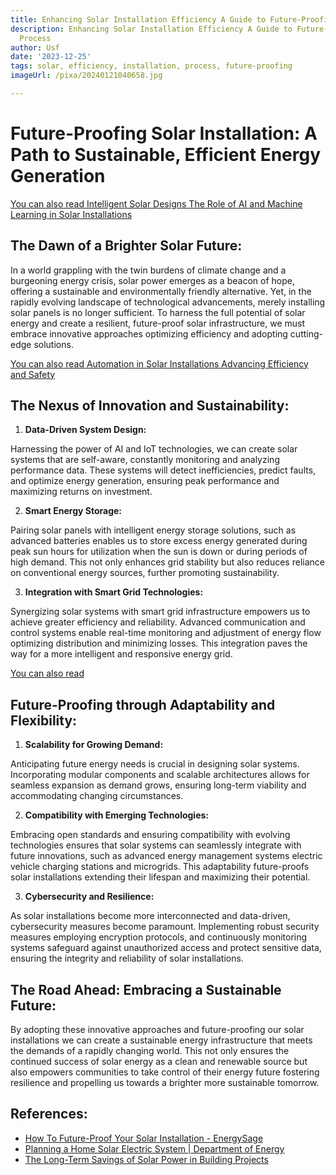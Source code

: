 ```yaml
---
title: Enhancing Solar Installation Efficiency A Guide to Future-Proofing Your Process
description: Enhancing Solar Installation Efficiency A Guide to Future-Proofing Your
  Process
author: Usf
date: '2023-12-25'
tags: solar, efficiency, installation, process, future-proofing
imageUrl: /pixa/20240121040658.jpg

---
```

# Future-Proofing Solar Installation:  A  Path to Sustainable, Efficient  Energy Generation

[You can also read Intelligent Solar Designs The Role of AI and Machine Learning in Solar Installations](Intelligent%20Solar%20Designs%20The%20Role%20of%20AI%20and%20Machine%20Learning%20in%20Solar%20Installations)


##  The  Dawn of a Brighter Solar Future:

In a  world grappling with  the twin burdens of climate change and a burgeoning energy crisis, solar power  emerges as a  beacon of hope, offering a sustainable and environmentally friendly alternative. Yet, in the rapidly evolving landscape of technological advancements, merely installing solar panels is no longer sufficient. To harness the full potential of solar energy and create a resilient, future-proof solar infrastructure, we  must  embrace innovative approaches optimizing efficiency and adopting cutting-edge solutions.

[You can also read  Automation in Solar Installations Advancing Efficiency and Safety](Automation%20in%20Solar%20Installations%20Advancing%20Efficiency%20and%20Safety)


## The Nexus of Innovation and Sustainability:

1.  **Data-Driven  System Design:**

Harnessing the power of AI and IoT technologies, we can  create solar systems that are self-aware, constantly monitoring and analyzing performance data. These systems will detect inefficiencies, predict faults, and  optimize energy generation, ensuring peak performance and maximizing returns on investment.

2.  **Smart Energy Storage:**

Pairing solar panels with intelligent energy storage solutions, such as advanced batteries enables  us to  store  excess energy generated during peak sun hours for utilization when the sun is down or during periods of high demand. This not only enhances  grid stability but also reduces reliance on conventional energy sources, further promoting  sustainability.

3. **Integration with Smart Grid Technologies:**

Synergizing solar systems with smart grid  infrastructure empowers us to achieve greater efficiency and reliability. Advanced communication and control systems enable real-time monitoring and adjustment of energy flow optimizing  distribution and minimizing losses. This integration  paves the way for a more intelligent  and  responsive energy grid.

[You can also read ]()


## Future-Proofing through Adaptability and Flexibility:

1. **Scalability for Growing Demand:**

Anticipating future energy needs is  crucial in designing solar systems.  Incorporating modular  components and scalable architectures allows for seamless expansion as demand grows, ensuring long-term viability and accommodating changing circumstances.

2. **Compatibility with Emerging Technologies:**

Embracing open standards and ensuring compatibility with evolving technologies ensures that solar systems  can seamlessly integrate with future innovations,  such as advanced energy management systems electric vehicle charging stations and microgrids. This adaptability future-proofs solar installations extending  their lifespan and maximizing their  potential.

3. **Cybersecurity and Resilience:**

As  solar  installations become more interconnected and data-driven, cybersecurity measures become paramount. Implementing robust security measures employing encryption protocols, and continuously monitoring systems safeguard against unauthorized access and  protect sensitive data, ensuring the integrity and reliability of solar installations.

##  The Road  Ahead:  Embracing a Sustainable Future:

By  adopting these innovative approaches and future-proofing our solar installations we can create a sustainable energy  infrastructure that meets the demands of  a rapidly changing world. This not only  ensures the continued success  of solar energy as a clean and renewable source but also empowers communities to take control of their  energy  future fostering resilience and propelling us towards a brighter more sustainable tomorrow.

## References:
- [How To Future-Proof Your Solar Installation - EnergySage](https://www.energysage.com/solar/how-to-future-proof-your-solar-installation/)
- [Planning a Home Solar Electric System | Department of Energy](https://www.energy.gov/energysaver/planning-home-solar-electric-system)
- [The Long-Term Savings of Solar Power in Building Projects](https://utilitiesone.com/the-long-term-savings-of-solar-power-in-building-projects)
